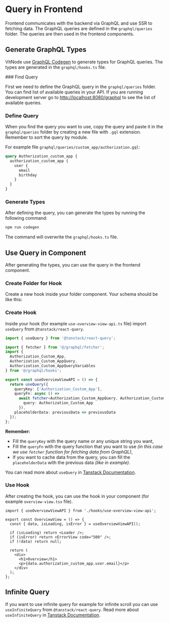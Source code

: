 
# Query in Frontend

Frontend communicates with the backend via GraphQL and use SSR to fetching data. The GraphQL queries are defined in the `graphql/queries` folder. The queries are then used in the frontend components.

## Generate GraphQL Types

VitNode use [GraphQL Codegen](https://the-guild.dev/graphql/codegen) to generate types for GraphQL queries. The types are generated in the `graphql/hooks.ts` file.

<Steps>
### Find Query

First we need to define the GraphQL query in the `graphql/queries` folder.  
You can find list of available queries in your API. If you are running development server go to [http://localhost:8080/graphql](http://localhost:8080/graphql) to see the list of available queries.

### Define Query

When you find the query you want to use, copy the query and paste it in the `graphql/queries` folder by creating a new file with `.gql` extension. Remember to sort the query by module.

For example file `graphql/queries/custom_app/authorization.gql`:

```graphql
query Authorization_custom_app {
  authorization_custom_app {
    user {
      email
      birthday
    }
  }
}
```

### Generate Types

After defining the query, you can generate the types by running the following command:

```bash
npm run codegen
```

The command will overwrite the `graphql/hooks.ts` file.

</Steps>

## Use Query in Component

After generating the types, you can use the query in the frontend component.

<Steps>

### Create Folder for Hook

Create a new hook inside your folder component. Your schema should be like this:

<FileTree>
  <FileTree.Folder name="views" defaultOpen>
    <FileTree.Folder name="custom_app" defaultOpen>
      <FileTree.Folder name="hooks" defaultOpen>
        <FileTree.File name="use-overview-view-api.ts" />
      </FileTree.Folder>
      <FileTree.File name="overview-view.tsx" />
    </FileTree.Folder>
  </FileTree.Folder>
</FileTree>

### Create Hook

Inside your hook (for example `use-overview-view-api.ts` file) import `useQuery` from `@tanstack/react-query`.

```ts
import { useQuery } from '@tanstack/react-query';

import { fetcher } from '@/graphql/fetcher';
import {
  Authorization_Custom_App,
  Authorization_Custom_AppQuery,
  Authorization_Custom_AppQueryVariables
} from '@/graphql/hooks';

export const useOverviewViewAPI = () => {
  return useQuery({
    queryKey: ['Authorization_Custom_App'],
    queryFn: async () =>
      await fetcher<Authorization_Custom_AppQuery, Authorization_Custom_AppQueryVariables>({
        query: Authorization_Custom_App
      }),
    placeholderData: previousData => previousData
  });
};
```

**Remember:**

- Fill the `queryKey` with the query name or any unique string you want,
- Fill the `queryFn` with the query function that you want to use _(in this case we use `fetcher` function for fetching data from GraphQL)_,
- If you want to cache data from the query, you can fill the `placeholderData` with the previous data _(like in example)_.

You can read more about `useQuery` in [Tanstack Documentation](https://tanstack.com/query/latest/docs/react/reference/useQuery).

### Use Hook

After creating the hook, you can use the hook in your component (for example `overview-view.tsx` file).

```tsx
import { useOverviewViewAPI } from './hooks/use-overview-view-api';

export const OverviewView = () => {
  const { data, isLoading, isError } = useOverviewViewAPI();

  if (isLoading) return <Loader />;
  if (isError) return <ErrorView code="500" />;
  if (!data) return null;

  return (
    <div>
      <h1>Overview</h1>
      <p>{data.authorization_custom_app.user.email}</p>
    </div>
  );
};
```

</Steps>

## Infinite Query

If you want to use infinite query for example for infinite scroll you can use `useInfiniteQuery` from `@tanstack/react-query`. Read more about `useInfiniteQuery` in [Tanstack Documentation](https://tanstack.com/query/latest/docs/react/reference/useInfiniteQuery).
